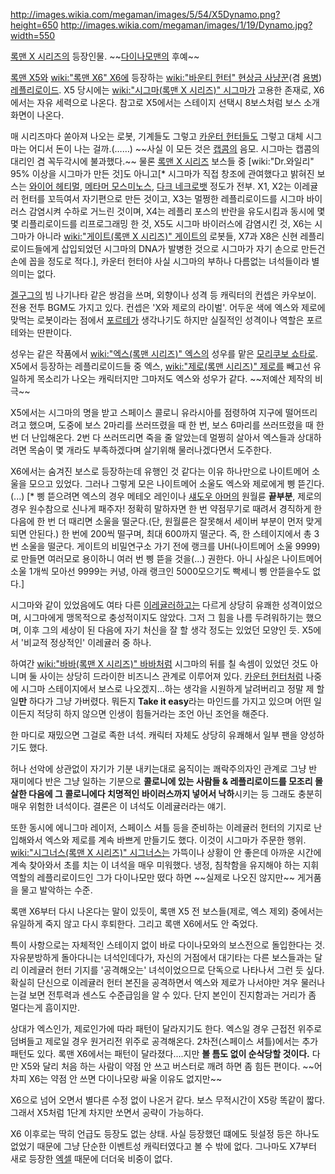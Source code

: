 http://images.wikia.com/megaman/images/5/54/X5Dynamo.png?height=650
http://images.wikia.com/megaman/images/1/19/Dynamo.jpg?width=550

{{{+1 ダイナモ / Dynamo}}}

[[록맨 X 시리즈]]의 등장인물. ~~[[다이나모맨]]의 후예~~ 

[[록맨 X5]]와 [[wiki:"록맨 X6" X6]]에 등장하는 [[wiki:"바운티 헌터" 현상금 사냥꾼]](겸 [[용병]]) [[레플리로이드]]. X5 당시에는 [[wiki:"시그마(록맨 X 시리즈)" 시그마]]가 고용한 존재로, X6에서는 자유 세력으로 나온다. 참고로 X5에서는 스테이지 선택시 8보스처럼 보스 소개 화면이 나온다.

매 시리즈마다 쏟아져 나오는 로봇, 기계들도 그렇고 [[카운터 헌터]]들도 그렇고 대체 시그마는 어디서 돈이 나는 걸까.(……) ~~사실 이 모든 것은 [[캡콤]]의 음모. 시그마는 캡콤의 대리인 겸 꼭두각시에 불과했다.~~ 물론 [[록맨 X 시리즈]] 보스들 중 [wiki:"Dr.와일리" 95% 이상을 시그마가 만든 것]도 아니고[* 시그마가 직접 창조에 관여했다고 밝혀진 보스는 [[와이어 헤티멀]], [[메타머 모스미노스]], [[다크 네크로뱃]] 정도가 전부. X1, X2는 이레귤러 헌터를 꼬득여서 자기편으로 만든 것이고, X3는 멀쩡한 레플리로이드를 시그마 바이러스 감염시켜 수하로 거느린 것이며, X4는 레플리 포스의 반란을 유도시킴과 동시에 몇몇 리플리로이드를 리프로그래밍 한 것, X5도 시그마 바이러스에 감염시킨 것, X6는 시그마가 아니라 [[wiki:"게이트(록맨 X 시리즈)" 게이트]]의 로봇들, X7과 X8은 신현 레플리로이드들에게 삽입되었던 시그마의 DNA가 발병한 것으로 시그마가 자기 손으로 만든건 손에 꼽을 정도로 적다.], 카운터 헌터야 사실 시그마의 부하나 다름없는 녀석들이라 별 의미는 없다.

[[겔구그]]의 빔 나기나타 같은 쌍검을 쓰며, 외향이나 성격 등 캐릭터의 컨셉은 카우보이. 전용 전투 BGM도 가지고 있다. 컨셉은 'X와 제로의 라이벌'. 어두운 색에 엑스와 제로에 맞먹는 로봇이라는 점에서 [[포르테]]가 생각나기도 하지만 실질적인 성격이나 역할은 포르테와는 딴판이다.

성우는 같은 작품에서 [[wiki:"엑스(록맨 시리즈)" 엑스]]의 성우를 맡은 [[모리쿠보 쇼타로]]. X5에서 등장하는 레플리로이드들 중 엑스, [[wiki:"제로(록맨 시리즈)" 제로]]를 빼고선 유일하게 목소리가 나오는 캐릭터지만 그마저도 엑스와 성우가 같다. ~~저예산 제작의 비극~~

X5에서는 시그마의 명을 받고 스페이스 콜로니 유라시아를 점령하여 지구에 떨어뜨리려고 했으며, 도중에 보스 2마리를 쓰러뜨렸을 때 한 번, 보스 6마리를 쓰러뜨렸을 때 한 번 더 난입해온다. 2번 다 쓰러뜨리면 죽을 줄 알았는데 멀쩡히 살아서 엑스들과 상대하려면 목숨이 몇 개라도 부족하겠다며 살기위해 물러나겠다면서 도주한다.

X6에서는 숨겨진 보스로 등장하는데 유행인 것 같다는 이유 하나만으로 나이트메어 소울을 모으고 있었다. 그러나 그렇게 모은 나이트메어 소울도 엑스와 제로에게 삥 뜯긴다.(...) [* 삥 뜯으려면 엑스의 경우 메테오 레인이나 [[섀도우 아머]]의 원월륜 '''끝부분''', 제로의 경우 원수참으로 신나게 패주자! 정확히 말하자면 한 번 약점무기로 때려서 경직하게 한 다음에 한 번 더 때리면 소울을 떨군다.(단, 원월륜은 잘못해서 세이버 부분이 먼저 맞게 되면 안된다.) 한 번에 200씩 떨구며, 최대 600까지 떨군다. 즉, 한 스테이지에서 총 3번 소울을 떨군다. 게이트의 비밀연구소 가기 전에 랭크를 UH(나이트메어 소울 9999)로 만들면 여러모로 용이하니 여러 번 삥 뜯을 것을(...) 권한다. 아니 사실은 나이트메어 소울 1개씩 모아선 9999는 커녕, 아래 랭크인 5000모으기도 빡세니 삥 안뜯을수도 없다.]

시그마와 같이 있었음에도 여타 다른 [[이레귤러]]하고는 다르게 상당히 유쾌한 성격이었으며, 시그마에게 맹목적으로 충성적이지도 않았다. 그저 그 힘을 나름 두려워하기는 했으며, 이후 그의 세상이 된 다음에 자기 처신을 잘 할 생각 정도는 있었던 모양인 듯. X5에서 '비교적 정상적인' 이레귤러 중 하나.

하여간 [[wiki:"바바(록맨 X 시리즈)" 바바]]처럼 시그마의 뒤를 칠 속셈이 있었던 것도 아니며 둘 사이는 상당히 드라이한 비즈니스 관계로 이루어져 있다. [[카운터 헌터]]처럼 나중에 시그마 스테이지에서 보스로 나오겠지...하는 생각을 시원하게 날려버리고 정말 제 할일'''만''' 하다가 그냥 가버렸다. 뭐든지 '''Take it easy'''라는 마인드를 가지고 있으며 어떤 일이든지 적당히 하지 않으면 인생이 힘들거라는 조언 아닌 조언을 해준다.

한 마디로 재밌으면 그걸로 족한 녀석. 캐릭터 자체도 상당히 유쾌해서 일부 팬을 양성하기도 했다.

허나 선악에 상관없이 자기가 기분 내키는대로 움직이는 쾌락주의자인 관계로 그냥 반 재미에다 반은 그냥 일하는 기분으로 '''콜로니에 있는 사람들 & 레플리로이드를 모조리 몰살한 다음에 그 콜로니에다 치명적인 바이러스까지 넣어서 낙하'''시키는 등 그래도 충분히 매우 위험한 녀석이다. 결론은 이 녀석도 이레귤러라는 얘기.

또한 동시에 에니그마 레이저, 스페이스 셔틀 등을 준비하는 이레귤러 헌터의 기지로 난입해와서 엑스와 제로를 계속 바쁘게 만들기도 했다. 이것이 시그마가 주문한 행위. [[wiki:"시그너스(록맨 X 시리즈)" 시그너스]]는 가뜩이나 상황이 안 좋은데 아까운 시간에 계속 찾아와서 초를 치는 이 녀석을 매우 미워했다. 냉정, 침착함을 유지해야 하는 지휘 역할의 레플리로이드인 그가 다이나모만 떴다 하면 ~~실제로 나오진 않지만~~ 게거품을 물고 발악하는 수준.

록맨 X6부터 다시 나온다는 말이 있듯이, 록맨 X5 전 보스들(제로, 엑스 제외) 중에서는 유일하게 죽지 않고 다시 후퇴한다. 그리고 록맨 X6에서도 안 죽었다.

특이 사항으로는 자체적인 스테이지 없이 바로 다이나모와의 보스전으로 돌입한다는 것. 자유분방하게 돌아다니는 녀석인데다가, 자신의 거점에서 대기타는 다른 보스들과는 달리 이레귤러 헌터 기지를 '공격해오는' 녀석이었으므로 단독으로 나타나서 그런 듯 싶다. 확실히 단신으로 이레귤러 헌터 본진을 공격하면서 엑스와 제로가 나서야만 겨우 물러나는걸 보면 전투력과 센스도 수준급임을 알 수 있다. 단지 본인이 진지함과는 거리가 좀 멀다는게 흠이지만.

상대가 엑스인가, 제로인가에 따라 패턴이 달라지기도 한다. 엑스일 경우 근접전 위주로 덤벼들고 제로일 경우 원거리전 위주로 공격해온다. 2차전(스페이스 셔틀)에서는 추가 패턴도 있다. 록맨 X6에서는 패턴이 달라졌다....지만 '''볼 틈도 없이 순삭당할 것이다.''' 다만 X5와 달리 처음 하는 사람이 약점 안 쓰고 버스터로 깨려 하면 좀 힘든 편이다. ~~어차피 X6는 약점 안 쓰면 다이나모랑 싸울 이유도 없지만~~

X6으로 넘어 오면서 별다른 수정 없이 나온거 같다. 보스 무적시간이 X5랑 똑같이 짧다. 그래서 X5처럼 1단계 차지만 쏘면서 공략이 가능하다.

X6 이후로는 딱히 언급도 등장도 없는 상태. 사실 등장했던 떄에도 뒷설정 등은 하나도 없었기 때문에 그냥 단순한 이벤트성 캐릭터였다고 볼 수 밖에 없다. 그나마도 X7부터 새로 등장한 [[엑셀]] 때문에 더더욱 비중이 없다.
